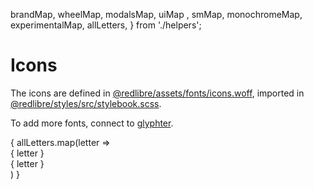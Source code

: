 
  brandMap, 
  wheelMap, 
  modalsMap, 
  uiMap ,
  smMap,
  monochromeMap,
  experimentalMap,
  allLetters,
} from './helpers';


<Meta title="StyleGuide/IconGallery" />

# Icons

The icons are defined in [@redlibre/assets/fonts/icons.woff](https://github.com/redlibre-mx/assets/tree/master/fonts), imported in [@redlibre/styles/src/stylebook.scss](https://github.com/redlibre-mx/styles/blob/master/src/stylebook.scss).

To add more fonts, connect to [glyphter](https://glyphter.com).

<div style={{ display:'grid', 'grid-template-columns':'repeat(auto-fill, minmax(100px, 150px))' }}>
{ allLetters.map(letter => 
<div>
<div style={{ textAlign:'center', padding:'.5em', fontWeight:'bold', outline:'1px solid #DCDCDC', color:'#ACACAC' }}>
{ letter }
</div>
<div style={{ outline:'1px solid #DCDCDC', padding:'2em', 'text-align':'center', 'font-family':'icons', 'font-size':'2em' }}>
{ letter }
</div>
</div>
) }
</div>

